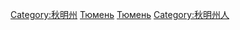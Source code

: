 [[Category:秋明州|Category:秋明州]]
[[Category:俄羅斯各聯邦主體人物|Тюмень]]
[[Category:俄羅斯各城市出身人物|Тюмень]]
[[Category:秋明州人|Category:秋明州人]]